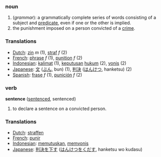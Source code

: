 === noun ===
#(''grammar''): a grammatically complete series of words consisting of a subject and [[predicate]], even if one or the other is implied.
#the punishment imposed on a person convicted of a [[crime]].

=== Translations ===
*[[Dutch]]: [[zin]] ''m'' (1), [[straf]] ''f'' (2)
*[[French]]: [[phrase]] ''f'' (1), [[punition]] ''f'' (2)
*[[Indonesian]]: [[kalimat]] (1), [[putus|keputusan]] [[hukum]] (2), [[vonis]] (2)
*[[Japanese]]: [[文]] ([[ぶん]], bun) (1), [[判決]] ([[はんけつ]], hanketsu) (2)
*[[Spanish]]: [[frase]] ''f'' (1), [[punición]] ''f'' (2)

=== verb ===

'''sentence''' ([[sentenced]], sentenced)

#to declare a sentence on a convicted person.

=== Translations ===
*[[Dutch]]: [[straffen]]
*[[French]]: [[punir]]
*[[Indonesian]]: [[putus|memutuskan]], [[vonis|memvonis]]
*[[Japanese]]: [[判決]]を[[下す]] ([[はんけつ]]を[[くだす]], hanketsu wo kudasu)